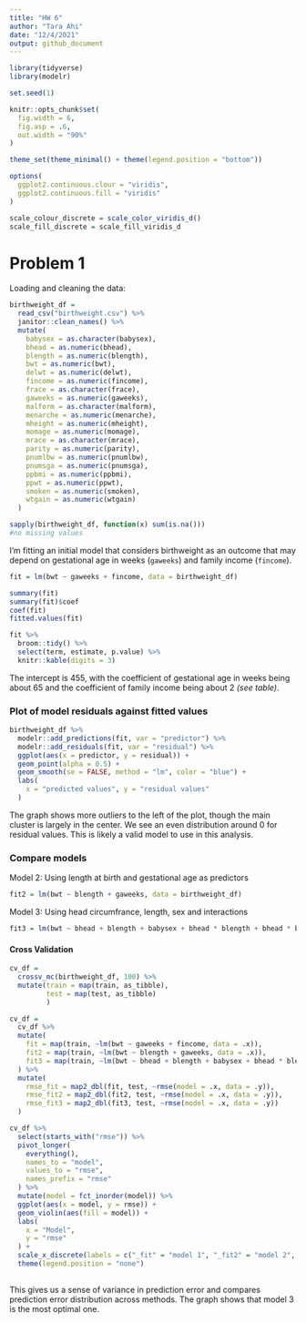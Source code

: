 ```yaml
---
title: "HW 6"
author: "Tara Ahi"
date: "12/4/2021"
output: github_document
---
```


```r
library(tidyverse)
library(modelr)

set.seed(1)
```

```r
knitr::opts_chunk$set(
  fig.width = 6,
  fig.asp = .6,
  out.width = "90%"
)

theme_set(theme_minimal() + theme(legend.position = "bottom"))

options(
  ggplot2.continuous.clour = "viridis",
  ggplot2.continuous.fill = "viridis"
)

scale_colour_discrete = scale_color_viridis_d()
scale_fill_discrete = scale_fill_viridis_d
```


# Problem 1

Loading and cleaning the data:

```r
birthweight_df = 
  read_csv("birthweight.csv") %>% 
  janitor::clean_names() %>% 
  mutate(
    babysex = as.character(babysex),
    bhead = as.numeric(bhead),
    blength = as.numeric(blength),
    bwt = as.numeric(bwt),
    delwt = as.numeric(delwt),
    fincome = as.numeric(fincome),
    frace = as.character(frace),
    gaweeks = as.numeric(gaweeks),
    malform = as.character(malform),
    menarche = as.numeric(menarche),
    mheight = as.numeric(mheight),
    momage = as.numeric(momage),
    mrace = as.character(mrace),
    parity = as.numeric(parity),
    pnumlbw = as.numeric(pnumlbw),
    pnumsga = as.numeric(pnumsga),
    ppbmi = as.numeric(ppbmi),
    ppwt = as.numeric(ppwt),
    smoken = as.numeric(smoken),
    wtgain = as.numeric(wtgain)
  ) 
```

```r
sapply(birthweight_df, function(x) sum(is.na()))
#no missing values
```


I'm fitting an initial model that considers birthweight as an outcome that may depend on gestational age in weeks (`gaweeks`) and family income (`fincome`). 

```r
fit = lm(bwt ~ gaweeks + fincome, data = birthweight_df)
```

```r
summary(fit)
summary(fit)$coef
coef(fit)
fitted.values(fit)
```

```r
fit %>% 
  broom::tidy() %>% 
  select(term, estimate, p.value) %>% 
  knitr::kable(digits = 3)
```

The intercept is 455, with the coefficient of gestational age in weeks being about 65 and the coefficient of family income being about 2 _(see table)_.

### Plot of model residuals against fitted values

```r
birthweight_df %>% 
  modelr::add_predictions(fit, var = "predictor") %>% 
  modelr::add_residuals(fit, var = "residual") %>% 
  ggplot(aes(x = predictor, y = residual)) +
  geom_point(alpha = 0.5) +
  geom_smooth(se = FALSE, method = "lm", color = "blue") +
  labs(
    x = "predicted values", y = "residual values"
  )
```

The graph shows more outliers to the left of the plot, though the main cluster is largely in the center. We see an even distribution around 0 for residual values. This is likely a valid model to use in this analysis. 

### Compare models

Model 2: Using length at birth and gestational age as predictors

```r
fit2 = lm(bwt ~ blength + gaweeks, data = birthweight_df)
```

Model 3: Using head circumfrance, length, sex and interactions

```r
fit3 = lm(bwt ~ bhead + blength + babysex + bhead * blength + bhead * babysex + blength * babysex + bhead * blength * babysex, data = birthweight_df)
```

#### Cross Validation

```r
cv_df =
  crossv_mc(birthweight_df, 100) %>% 
  mutate(train = map(train, as_tibble),
         test = map(test, as_tibble)
         )

cv_df = 
  cv_df %>% 
  mutate(
    fit = map(train, ~lm(bwt ~ gaweeks + fincome, data = .x)),
    fit2 = map(train, ~lm(bwt ~ blength + gaweeks, data = .x)),
    fit3 = map(train, ~lm(bwt ~ bhead + blength + babysex + bhead * blength + bhead * babysex + blength * babysex + bhead * blength * babysex, data = .x)),
  ) %>% 
  mutate(
    rmse_fit = map2_dbl(fit, test, ~rmse(model = .x, data = .y)),
    rmse_fit2 = map2_dbl(fit2, test, ~rmse(model = .x, data = .y)),
    rmse_fit3 = map2_dbl(fit3, test, ~rmse(model = .x, data = .y))
  )
```


```r
cv_df %>% 
  select(starts_with("rmse")) %>% 
  pivot_longer(
    everything(),
    names_to = "model",
    values_to = "rmse",
    names_prefix = "rmse"
  ) %>% 
  mutate(model = fct_inorder(model)) %>% 
  ggplot(aes(x = model, y = rmse)) +
  geom_violin(aes(fill = model)) +
  labs(
    x = "Model",
    y = "rmse"
  ) +
  scale_x_discrete(labels = c("_fit" = "model 1", "_fit2" = "model 2", "_fit3" = "model 3")) +
  theme(legend.position = "none")
  
```

This gives us a sense of variance in prediction error and compares prediction error distribution across methods. The graph shows that model 3 is the most optimal one.
